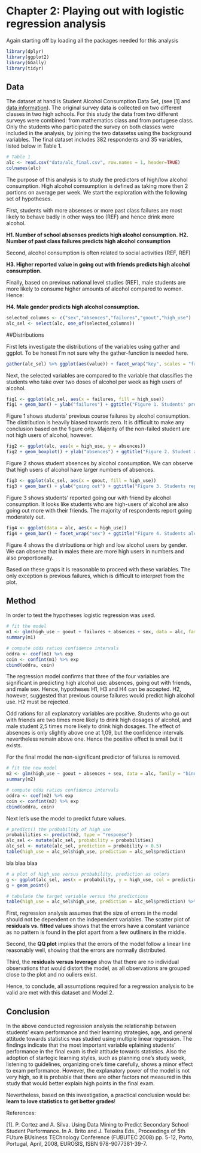# Chapter 2: Playing out with logistic regression analysis

<!--  
*Describe the work you have done this week and summarize your learning.*

- Describe your work and results clearly. 
- Assume the reader has an introductory course level understanding of writing and reading R code as well as statistical methods
- Assume the reader has no previous knowledge of your data or the more advanced methods you are using  -->

Again starting off by loading all the packages needed for this analysis
```r
library(dplyr)
library(ggplot2)
library(GGally)
library(tidyr)
```

## Data

The dataset at hand is Student Alcohol Consumption Data Set, (see [1] and [data information](https://archive.ics.uci.edu/ml/datasets/STUDENT+ALCOHOL+CONSUMPTION#)). The original survey data is collected on two different classes in two high schools. For this study the data from two different surveys were combined: from mathematics class and from portugese class. Only the students who participated the survey on both classes were included in the analysis, by joining the two datasetss using the background variables. The final dataset includes 382 respondents and 35 variables, listed below in Table 1.


```r
# Table 1
alc <- read.csv("data/alc_final.csv", row.names = 1, header=TRUE)
colnames(alc)
```

The purpose of this analysis is to study the predictors of high/low alcohol consumption. High alcohol comsumption is defined as taking more then 2 portions on average per week. We start the exploration with the following set of hypotheses.

First, students with more absenses or more past class failures are most likely to behave badly in other ways too (REF) and hence drink more alcohol.

**H1. Number of school absenses predicts high alcohol consumption.**
**H2. Number of past class failures predicts high alcohol consumption**

Second, alcohol consumption is often related to social activities (REF, REF)

**H3. Higher reported value in going out with friends predicts high alcohol consumption.**

Finally, based on previous national level studies (REF), male students are more likely to consume higher amounts of alcohol compared to women. Hence:

**H4. Male gender predicts high alcohol consumption.**

```r
selected_columns <- c("sex","absences","failures","goout","high_use")
alc_sel <- select(alc, one_of(selected_columns))
```

##Distributions

First lets investigate the distributions of the variables using gather and ggplot. To be honest I'm not sure why the gather-function is needed here.

```r
gather(alc_sel) %>% ggplot(aes(value)) + facet_wrap("key", scales = "free") + geom_bar()

```

Next, the selected variables are compared to the variable that classifies the students who take over two doses of alcohol per week as high users of alcohol.

```r
fig1 <- ggplot(alc_sel, aes(x = failures, fill = high_use))
fig1 + geom_bar() + ylab("failures") + ggtitle("Figure 1. Students' previous failures by alcohol consumption")
```
Figure 1 shows students' previous course failures by alcohol consumption. The distribution is heavily biased towards zero. It is difficult to make any conclusion based on the figure only. Majority of the non-failed student are not high users of alcohol, however.

```r
fig2 <- ggplot(alc, aes(x = high_use, y = absences))
fig2 + geom_boxplot() + ylab("absences") + ggtitle("Figure 2. Student absences by alcohol consumption")
```

Figure 2 shows student absences by alcohol consumption. We can observe that high users of alcohol have larger numbers of absences.

```r
fig3 <- ggplot(alc_sel, aes(x = goout, fill = high_use))
fig3 + geom_bar() + ylab("going out") + ggtitle("Figure 3. Students reported going our with friend by alcohol consumption")
```

Figure 3 shows students' reported going our with friend by alcohol consumption. It looks like students who are high-users of alcohol are also going out more with their friends. The majority of respondents report going moderately out.

```r
fig4 <- ggplot(data = alc, aes(x = high_use))
fig4 + geom_bar() + facet_wrap("sex") + ggtitle("Figure 4. Students alcohol consumption by sex")
```
Figure 4 shows the distributions or high and low alcohol users by gender. We can observe that in males there are more high users in numbers and also proportionally.

Based on these graps it is reasonable to proceed with these variables. The only exception is previous failures, which is difficult to interpret from the plot.


## Method

In order to test the hypotheses logistic regression was used.

```r
# fit the model
m1 <- glm(high_use ~ goout + failures + absences + sex, data = alc, family = "binomial")
summary(m1)

# compute odds ratios confidence intervals
oddra <- coef(m1) %>% exp
coin <- confint(m1) %>% exp
cbind(oddra, coin)
```

The regression model confirms that three of the four variables are significant in predicting high alcohol use: absences, going out with friends, and male sex. Hence, hypotheses H1, H3 and H4 can be accepted. H2, however, suggested that previous course failures would predict high alcohol use. H2 must be rejected.

Odd rations for all explanatory variables are positive. Students who go out with friends are two times more likely to drink high dosages of alcohol, and male student 2,5 times more likely to drink high dosages. The effect of absences is only slightly above one at 1,09, but the confidence intervals nevertheless remain above one. Hence the positive effect is small but it exists.

For the final model the non-significant predictor of failures is removed.

```r
# fit the new model
m2 <- glm(high_use ~ goout + absences + sex, data = alc, family = "binomial")
summary(m2)

# compute odds ratios confidence intervals
oddra <- coef(m2) %>% exp
coin <- confint(m2) %>% exp
cbind(oddra, coin)
```

Next let's use the model to predict future values. 

```r
# predict() the probability of high_use
probabilities <- predict(m2, type = "response")
alc_sel <- mutate(alc_sel, probability = probabilities)
alc_sel <- mutate(alc_sel, prediction = probability > 0.5)
table(high_use = alc_sel$high_use, prediction = alc_sel$prediction)
```

bla blaa blaa


```r
# a plot of high_use versus probability, prediction as colors
g <- ggplot(alc_sel, aes(x = probability, y = high_use, col = prediction))
g + geom_point()

# tabulate the target variable versus the predictions
table(high_use = alc_sel$high_use, prediction = alc_sel$prediction) %>% prop.table() %>% addmargins()
```

First, regression analysis assumes that the size of errors in the model should not be dependent on the independent variables. The scatter plot of **residuals vs. fitted values** shows that the errors have a constant variance as no pattern is found in the plot apart from a few outliners in the middle.

Second, the **QQ plot** implies that the errors of the model follow a linear line reasonably well, showing that the errors are normally distributed.

Third, the **residuals versus leverage** show that there are no individual observations that would distort the model, as all observations are grouped close to the plot and no ouliers exist.

Hence, to conclude, all assumptions required for a regression analysis to be valid are met with this dataset and Model 2.

## Conclusion

In the above conducted regression analysis the relationship between students' exam performance and their learning strategies, age, and general attitude towards statistics was studied using multiple linear regression. The findings indicate that the most important variable eplaining students' performance in the final exam is their attitude towards statistics. Also the adoption of startegic learning styles, such as planning one's study week, listening to guidelines, organizing one's time carefully, shows a minor effect to exam performance. However, the explanatory power of the model is not very high, so it is probable that there are other factors not measured in this study that would better explain high points in the final exam.

Nevertheless, based on this investigation, a practical conclusion would be: **learn to love statistics to get better grades**!

References:

[1]. P. Cortez and A. Silva. Using Data Mining to Predict Secondary School Student Performance. In A. Brito and J. Teixeira Eds., Proceedings of 5th FUture BUsiness TEChnology Conference (FUBUTEC 2008) pp. 5-12, Porto, Portugal, April, 2008, EUROSIS, ISBN 978-9077381-39-7.

```r

```
